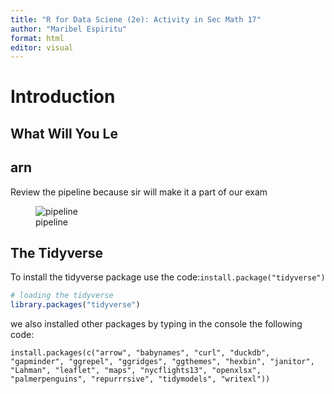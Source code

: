 ```yaml
---
title: "R for Data Sciene (2e): Activity in Sec Math 17"
author: "Maribel Espiritu"
format: html
editor: visual
---
```


# Introduction

## What Will You Le

## arn

Review the pipeline because sir will make it a part of our exam

![pipeline](r4dspics/r4dspic1.png)

## The Tidyverse

To install the tidyverse package use the code:`install.package("tidyverse")`

```r
# loading the tidyverse
library.packages("tidyverse")
```

we also installed other packages by typing in the console the following code:

`install.packages(c("arrow", "babynames", "curl", "duckdb", "gapminder", "ggrepel", "ggridges", "ggthemes", "hexbin", "janitor", "Lahman", "leaflet", "maps", "nycflights13", "openxlsx", "palmerpenguins", "repurrrsive", "tidymodels", "writexl"))`
